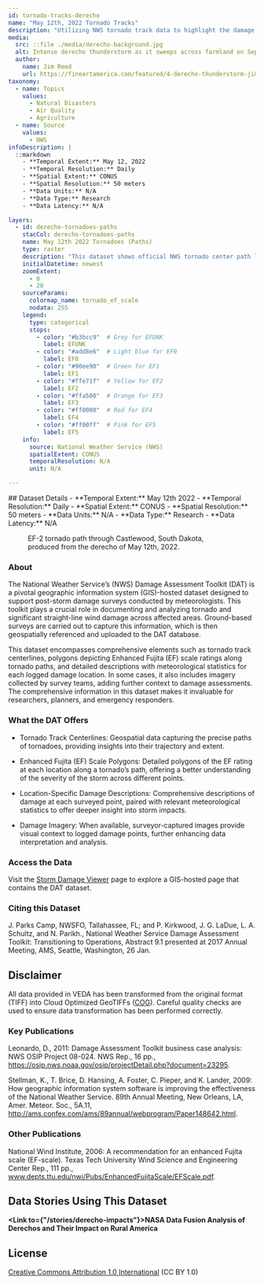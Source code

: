 ```yaml
---
id: tornado-tracks-derecho
name: "May 12th, 2022 Tornado Tracks"
description: "Utilizing NWS tornado track data to highlight the damage of the 05/12/2022 derecho."
media:
  src: ::file ./media/derecho-background.jpg
  alt: Intense derecho thunderstorm as it sweeps across farmland on September 23, 2018
  author:
    name: Jim Reed
    url: https://fineartamerica.com/featured/4-derecho-thunderstorm-jim-reed-photographyscience-photo-library.html
taxonomy:
  - name: Topics
    values:
      - Natural Disasters
      - Air Quality
      - Agriculture
  - name: Source
    values:
      - NWS
infoDescription: |
  ::markdown
    - **Temporal Extent:** May 12, 2022
    - **Temporal Resolution:** Daily
    - **Spatial Extent:** CONUS 
    - **Spatial Resolution:** 50 meters
    - **Data Units:** N/A
    - **Data Type:** Research
    - **Data Latency:** N/A

layers:
  - id: derecho-tornadoes-paths
    stacCol: derecho-tornadoes-paths
    name: May 12th 2022 Tornadoes (Paths)
    type: raster
    description: "This dataset shows official NWS tornado center path lines categorized by maximum EF rating."
    initialDatetime: newest
    zoomExtent:
      - 0
      - 20
    sourceParams:
      colormap_name: tornado_ef_scale
      nodata: 255
    legend:
      type: categorical
      stops:
        - color: "#b3bcc9"  # Grey for EFUNK
          label: EFUNK
        - color: "#add8e6"  # Light blue for EF0
          label: EF0
        - color: "#90ee90"  # Green for EF1
          label: EF1
        - color: "#ffe71f"  # Yellow for EF2
          label: EF2
        - color: "#ffa500"  # Orange for EF3
          label: EF3
        - color: "#ff0000"  # Red for EF4
          label: EF4
        - color: "#ff00ff"  # Pink for EF5
          label: EF5
    info:
      source: National Weather Service (NWS)
      spatialExtent: CONUS
      temporalResolution: N/A
      unit: N/A

---
```


<Block>
  <Prose>
  ## Dataset Details
  - **Temporal Extent:** May 12th 2022
  - **Temporal Resolution:** Daily
  - **Spatial Extent:** CONUS
  - **Spatial Resolution:** 50 meters
  - **Data Units:** N/A
  - **Data Type:** Research
  - **Data Latency:** N/A
  </Prose>
<Figure>
  <Map
    center={[-97.055, 44.7236]}
    zoom={13}
    datasetId='tornado-tracks-derecho'
    layerId='derecho-tornadoes-paths'
    dateTime='2022-05-12'
  />
  <Caption
    attrAuthor='NASA'
    attrUrl='https://nasa.gov/'
  >
    EF-2 tornado path through Castlewood, South Dakota, produced from the derecho of May 12th, 2022.
  </Caption>
</Figure>
</Block>

<Block>
  <Prose>

  ### About

  The National Weather Service’s (NWS) Damage Assessment Toolkit (DAT) is a pivotal geographic information system (GIS)-hosted dataset designed to support post-storm damage surveys conducted by meteorologists. This toolkit plays a crucial role in documenting and analyzing tornado and significant straight-line wind damage across affected areas. Ground-based surveys are carried out to capture this information, which is then geospatially referenced and uploaded to the DAT database. 

  This dataset encompasses comprehensive elements such as tornado track centerlines, polygons depicting Enhanced Fujita (EF) scale ratings along tornado paths, and detailed descriptions with meteorological statistics for each logged damage location. In some cases, it also includes imagery collected by survey teams, adding further context to damage assessments. The comprehensive information in this dataset makes it invaluable for researchers, planners, and emergency responders.

  </Prose>
</Block>

<Block>
  
  <Prose>

  ### What the DAT Offers

  * Tornado Track Centerlines: Geospatial data capturing the precise paths of tornadoes, providing insights into their trajectory and extent.

  * Enhanced Fujita (EF) Scale Polygons: Detailed polygons of the EF rating at each location along a tornado’s path, offering a better understanding of the severity of the storm across different points.
  
  * Location-Specific Damage Descriptions: Comprehensive descriptions of damage at each surveyed point, paired with relevant meteorological statistics to offer deeper insight into storm impacts.
    
  * Damage Imagery: When available, surveyor-captured images provide visual context to logged damage points, further enhancing data interpretation and analysis.
  </Prose>
</Block>

<Block>
  <Prose>
  
  ### Access the Data

  Visit the [Storm Damage Viewer](https://apps.dat.noaa.gov/StormDamage/DamageViewer/) page to explore a GIS-hosted page that contains the DAT dataset.

  </Prose>
</Block>

<Block>
  <Prose>
    
  ### Citing this Dataset

  J. Parks Camp, NWSFO, Tallahassee, FL; and P. Kirkwood, J. G. LaDue, L. A. Schultz, and N. Parikh., National Weather Service Damage Assessment Toolkit: Transitioning to Operations, Abstract 9.1 presented at 2017 Annual Meeting, AMS, Seattle, Washington, 26 Jan.  
  
  </Prose>
</Block>

<Block>
  <Prose>
  
  ## Disclaimer

  All data provided in VEDA has been transformed from the original format (TIFF) into Cloud Optimized GeoTIFFs ([COG](https://www.cogeo.org)). Careful quality checks are used to ensure data transformation has been performed correctly.  
  
  </Prose>
</Block>

<Block>
  <Prose>

  ### Key Publications
  
  Leonardo, D., 2011: Damage Assessment Toolkit business case analysis: NWS OSIP Project 08-024. NWS Rep., 16 pp., https://osip.nws.noaa.gov/osip/projectDetail.php?document=23295.

  Stellman, K., T. Brice, D. Hansing, A. Foster, C. Pieper, and K. Lander, 2009: How geographic information system software is improving the effectiveness of the National Weather Service. 89th Annual Meeting, New Orleans, LA, Amer. Meteor. Soc., 5A.11, http://ams.confex.com/ams/89annual/webprogram/Paper148642.html.
 
  </Prose>
</Block>

<Block>
  <Prose>

  ### Other Publications
  
  National Wind Institute, 2006: A recommendation for an enhanced Fujita scale (EF-scale). Texas Tech University Wind Science and Engineering Center Rep., 111 pp., www.depts.ttu.edu/nwi/Pubs/EnhancedFujitaScale/EFScale.pdf.
 
  </Prose>
</Block>

<Block>
  <Prose>
  
  ## Data Stories Using This Dataset
  
  **<Link to={"/stories/derecho-impacts"}>NASA Data Fusion Analysis of Derechos and Their Impact on Rural America</Link>**

  </Prose>
</Block>

<Block>
  <Prose>
  
  ## License
  
  [Creative Commons Attribution 1.0 International](https://creativecommons.org/publicdomain/zero/1.0/legalcode) (CC BY 1.0)

  </Prose>
</Block>